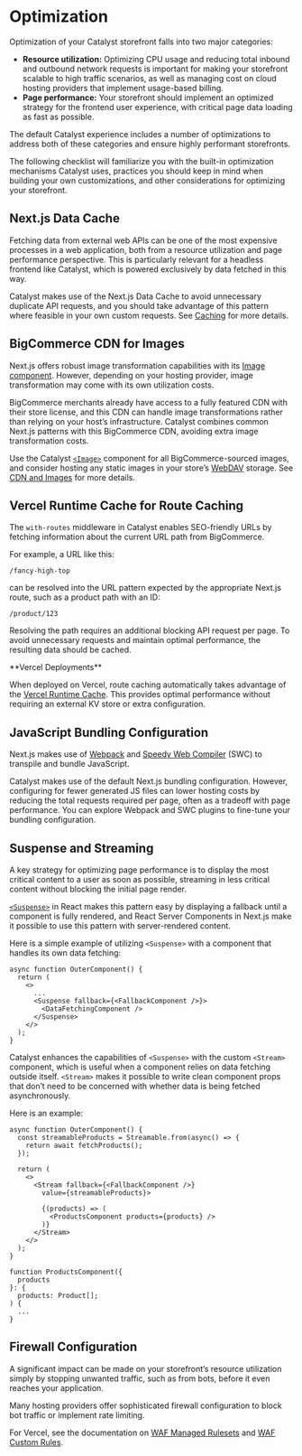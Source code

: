 # Optimization

Optimization of your Catalyst storefront falls into two major categories:

* **Resource utilization:** Optimizing CPU usage and reducing total inbound and outbound network requests is important for making your storefront scalable to high traffic scenarios, as well as managing cost on cloud hosting providers that implement usage-based billing.
* **Page performance:** Your storefront should implement an optimized strategy for the frontend user experience, with critical page data loading as fast as possible.

The default Catalyst experience includes a number of optimizations to address both of these categories and ensure highly performant storefronts. 

The following checklist will familiarize you with the built-in optimization mechanisms Catalyst uses, practices you should keep in mind when building your own customizations, and other considerations for optimizing your storefront.

## Next.js Data Cache

Fetching data from external web APIs can be one of the most expensive processes in a web application, both from a resource utilization and page performance perspective. This is particularly relevant for a headless frontend like Catalyst, which is powered exclusively by data fetched in this way.

Catalyst makes use of the Next.js Data Cache to avoid unnecessary duplicate API requests, and you should take advantage of this pattern where feasible in your own custom requests. See [Caching](/docs/storefront/catalyst/development/caching) for more details.

## BigCommerce CDN for Images

Next.js offers robust image transformation capabilities with its [Image component](https://nextjs.org/docs/app/api-reference/components/image). However, depending on your hosting provider, image transformation may come with its own utilization costs.

BigCommerce merchants already have access to a fully featured CDN with their store license, and this CDN can handle image transformations rather than relying on your host’s infrastructure. Catalyst combines common Next.js patterns with this BigCommerce CDN, avoiding extra image transformation costs.

Use the Catalyst [`<Image>`](https://github.com/bigcommerce/catalyst/blob/main/core/components/image/index.tsx) component for all BigCommerce-sourced images, and consider hosting any static images in your store’s [WebDAV](https://support.bigcommerce.com/s/article/File-Access-WebDAV) storage. See [CDN and Images](/docs/storefront/catalyst/development/cdn-and-images) for more details.

## Vercel Runtime Cache for Route Caching

The `with-routes` middleware in Catalyst enables SEO-friendly URLs by fetching information about the current URL path from BigCommerce.

For example, a URL like this:

```
/fancy-high-top
```

can be resolved into the URL pattern expected by the appropriate Next.js route, such as a product path with an ID:

```
/product/123
```

Resolving the path requires an additional blocking API request per page. To avoid unnecessary requests and maintain optimal performance, the resulting data should be cached.

<Callout type="info">
**Vercel Deployments**

When deployed on Vercel, route caching automatically takes advantage of the [Vercel Runtime Cache](https://vercel.com/changelog/introducing-the-runtime-cache-api). This provides optimal performance without requiring an external KV store or extra configuration.  
</Callout>

## JavaScript Bundling Configuration

Next.js makes use of [Webpack](https://webpack.js.org/) and [Speedy Web Compiler](https://swc.rs/) (SWC) to transpile and bundle JavaScript.

Catalyst makes use of the default Next.js bundling configuration. However, configuring for fewer generated JS files can lower hosting costs by reducing the total requests required per page, often as a tradeoff with page performance.  You can explore Webpack and SWC plugins to fine-tune your bundling configuration.

## Suspense and Streaming

A key strategy for optimizing page performance is to display the most critical content to a user as soon as possible, streaming in less critical content without blocking the initial page render.

[`<Suspense>`](https://react.dev/reference/react/Suspense) in React makes this pattern easy by displaying a fallback until a component is fully rendered, and React Server Components in Next.js make it possible to use this pattern with server-rendered content.

Here is a simple example of utilizing `<Suspense>` with a component that handles its own data fetching:

```tsx {5-7}
async function OuterComponent() {
  return (
    <>
      ...
      <Suspense fallback={<FallbackComponent />}>
        <DataFetchingComponent />
      </Suspense>
    </>
  );
}
```

Catalyst enhances the capabilities of `<Suspense>` with the custom `<Stream>` component, which is useful when a component relies on data fetching outside itself. `<Stream>` makes it possible to write clean component props that don’t need to be concerned with whether data is being fetched asynchronously.

Here is an example:

```tsx {8-14}
async function OuterComponent() {
  const streamableProducts = Streamable.from(async() => {
    return await fetchProducts();
  });

  return (
    <>
      <Stream fallback={<FallbackComponent />} 
        value={streamableProducts}>
      
        {(products) => (    
          <ProductsComponent products={products} />
        )}
      </Stream>
    </>
  );
}

function ProductsComponent({
  products
}: {
  products: Product[];
) {
  ...
}
```

## Firewall Configuration

A significant impact can be made on your storefront’s resource utilization simply by stopping unwanted traffic, such as from bots, before it even reaches your application.

Many hosting providers offer sophisticated firewall configuration to block bot traffic or implement rate limiting.

For Vercel, see the documentation on [WAF Managed Rulesets](https://vercel.com/docs/vercel-firewall/vercel-waf/managed-rulesets#configure-bot-protection-managed-ruleset) and [WAF Custom Rules](https://vercel.com/docs/vercel-firewall/vercel-waf/custom-rules).
